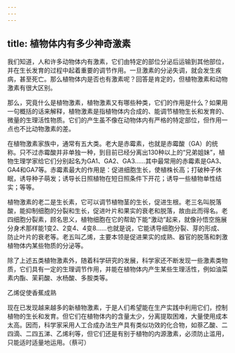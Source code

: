 ```yaml
---
---
---
```

title: 植物体内有多少神奇激素
---




我们知道，人和许多动物体内有激素，它们由特定的部位分泌后运输到其他部位，并在生长发育的过程中起着重要的调节作用。一旦激素的分泌失调，就会发生疾病，甚至死亡。那么植物体内是否也有激素呢？回答是肯定的，但植物激素和动物激素有很大区别。

那么，究竟什么是植物激素，植物激素又有哪些种类，它们的作用是什么？如果用一句概括的话来解释，植物激素是指植物体内合成的、能调节植物生长和发育的、微量的生理活性物质。它们的产生虽不像在动物体内有严格的特定部位，但作用一点也不比动物激素的差。

在植物激素家族中，通常有五大类。老大是赤霉素，也就是赤霉酸（GA）的统称。只不过赤霉酸并非单独一种，到目前已经分离出130种以上的“兄弟姐妹”，植物生理学家给它们分别起名为GA1、GA2、GA3……其中最常用的赤霉素是GA3、GA4和GA7等。赤霉素最大的作用是：促进细胞生长，使植株长高；打破种子休眠，诱导种子萌发；诱导长日照植物在短日照条件下开花；诱导一些植物单性结实；等等。

植物激素的老二是生长素，它可以调节植物茎的生长，促进生根。老三名叫脱落酸，能抑制细胞的分裂和生长，促进叶片和果实的衰老和脱落，故由此而得名。老四细胞分裂素，顾名思义，植物细胞在它的帮助下能“激动”起来，就像孙悟空施展分身术那样能1变2、2变4、4变8……也就是说，它能诱导细胞分裂、芽的形成、防止叶片的衰老等。老五叫乙烯，主要本领是促进果实的成熟、器官的脱落和刺激植物体内某些物质的分泌等。

除了上述五类植物激素外，随着科学研究的发展，科学家还不断发现一些激素类物质，它们具有一定的生理调节作用，并能在植物体内产生某些生理活性，例如油菜素内酯、茉莉酸、水杨酸、多胺类等。

乙烯促使香蕉成熟



现在已发现越来越多的新植物激素，于是人们希望能在生产实践中利用它们，控制植物的生长和发育。但它们在植物体内的含量太少，分离提取困难，大量使用成本太高。因而，科学家采用人工合成办法生产具有类似功效的化合物，如萘乙酸、二四滴、二四五涕、乙烯利等，但它们还是有别于植物的内源激素，必须防止滥用，只能适时适量地运用。（蔡可）
